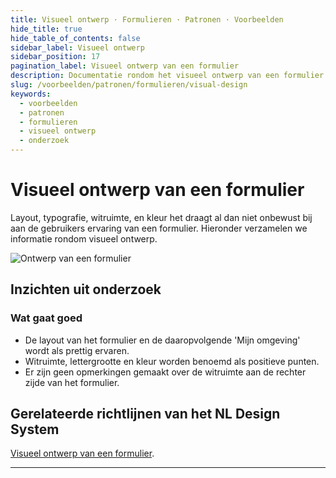 ```yaml
---
title: Visueel ontwerp · Formulieren · Patronen · Voorbeelden
hide_title: true
hide_table_of_contents: false
sidebar_label: Visueel ontwerp
sidebar_position: 17
pagination_label: Visueel ontwerp van een formulier
description: Documentatie rondom het visueel ontwerp van een formulier
slug: /voorbeelden/patronen/formulieren/visual-design
keywords:
  - voorbeelden
  - patronen
  - formulieren
  - visueel ontwerp
  - onderzoek
---
```



# Visueel ontwerp van een formulier

Layout, typografie, witruimte, en kleur het draagt al dan niet onbewust bij aan de gebruikers ervaring van een formulier. Hieronder verzamelen we informatie rondom visueel ontwerp.

![Ontwerp van een formulier](https://raw.githubusercontent.com/nl-design-system/documentatie/assets/voorbeeld_formulier_visual-design.png)

## Inzichten uit onderzoek

### Wat gaat goed

- De layout van het formulier en de daaropvolgende 'Mijn omgeving' wordt als prettig ervaren.
- Witruimte, lettergrootte en kleur worden benoemd als positieve punten.
- Er zijn geen opmerkingen gemaakt over de witruimte aan de rechter zijde van het formulier.

<VideoPlayer videoId="0yhXJuVvRYI" />

## Gerelateerde richtlijnen van het NL Design System

[Visueel ontwerp van een formulier](/richtlijnen/formulieren/visueel-ontwerp).

<ResearchInfo />

---

<PatternFooterInfo />
